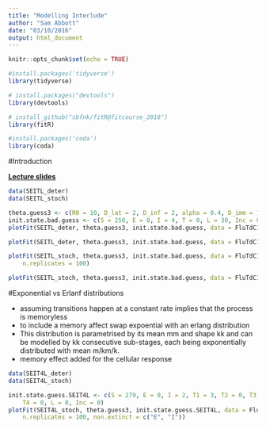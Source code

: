 ```yaml
---
title: "Modelling Interlude"
author: "Sam Abbott"
date: "03/10/2016"
output: html_document
---
```



```r
knitr::opts_chunk$set(echo = TRUE)
```

```r
#install.packages('tidyverse')
library(tidyverse)

# install.packages("devtools")
library(devtools)

# install_github("sbfnk/fitR@fitcourse_2016")
library(fitR)

#install.packages('coda')
library(coda)
```

#Introduction

[**Lecture slides**](http://sbfnk.github.io/mfiidd/slides/sto_2016.pdf)

```r
data(SEITL_deter)
data(SEITL_stoch)
```

```r
theta.guess3 <- c(R0 = 10, D_lat = 2, D_inf = 2, alpha = 0.4, D_imm = 13, rho = 0.7)
init.state.bad.guess <- c(S = 250, E = 0, I = 4, T = 0, L = 30, Inc = 0)
plotFit(SEITL_deter, theta.guess3, init.state.bad.guess, data = FluTdC1971)

plotFit(SEITL_deter, theta.guess3, init.state.bad.guess, data = FluTdC1971, n.replicates = 100)
```

```r
plotFit(SEITL_stoch, theta.guess3, init.state.bad.guess, data = FluTdC1971, 
    n.replicates = 100)
```

```r
plotFit(SEITL_stoch, theta.guess3, init.state.bad.guess, data = FluTdC1971, all.vars = TRUE, n.replicates=100)
```

#Exponential vs Erlanf distributions

- assuming transitions happen at a constant rate implies that the process is memoryless
- to include a memory affect swap expoential with an erlang distribution
- This distribution is parametrised by its mean mm and shape kk and can be modelled by kk consecutive sub-stages, each being exponentially distributed with mean m/km/k.
- memory effect added for the cellular response


```r
data(SEIT4L_deter)
data(SEIT4L_stoch)
```

```r
init.state.guess.SEIT4L <- c(S = 279, E = 0, I = 2, T1 = 3, T2 = 0, T3 = 0, 
    T4 = 0, L = 0, Inc = 0)
plotFit(SEIT4L_stoch, theta.guess3, init.state.guess.SEIT4L, data = FluTdC1971, 
    n.replicates = 100, non.extinct = c("E", "I"))
```

